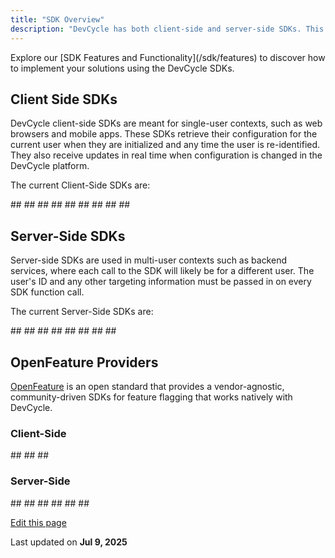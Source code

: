 ```yaml
---
title: "SDK Overview"
description: "DevCycle has both client-side and server-side SDKs. This page describes the differences between these SDK types. Implementation and usage change depending on which type of SDK is being used."
---
```


<Check>
  Explore our [SDK Features and Functionality](/sdk/features) to discover how to implement your solutions using the DevCycle SDKs.
</Check>

## Client Side SDKs[​](#client-side-sdks "Direct link to Client Side SDKs")

DevCycle client-side SDKs are meant for single-user contexts, such as web browsers and mobile apps. These SDKs retrieve their configuration for the current user when they are initialized and any time the user is re-identified. They also receive updates in real time when configuration is changed in the DevCycle platform.

The current Client-Side SDKs are:

<CardGroup>
  <Card title="JavaScript SDK" href="/sdk/client-side-sdks/javascript">
    ##
  </Card>
</CardGroup>

<CardGroup>
  <Card title="React SDK" href="/sdk/client-side-sdks/react">
    ##
  </Card>
</CardGroup>

<CardGroup>
  <Card title="Next.js SDK" href="/sdk/client-side-sdks/nextjs">
    ##
  </Card>
</CardGroup>

<CardGroup>
  <Card title="Angular SDK" href="/sdk/client-side-sdks/angular">
    ##
  </Card>
</CardGroup>

<CardGroup>
  <Card title="iOS SDK" href="/sdk/client-side-sdks/ios">
    ##
  </Card>
</CardGroup>

<CardGroup>
  <Card title="Android SDK" href="/sdk/client-side-sdks/android">
    ##
  </Card>
</CardGroup>

<CardGroup>
  <Card title="React Native SDK" href="/sdk/client-side-sdks/react-native">
    ##
  </Card>
</CardGroup>

<CardGroup>
  <Card title="Flutter SDK" href="/sdk/client-side-sdks/flutter">
    ##
  </Card>
</CardGroup>

<CardGroup>
  <Card title="Roku SDK" href="/sdk/client-side-sdks/roku">
    ##
  </Card>
</CardGroup>

## Server-Side SDKs[​](#server-side-sdks "Direct link to Server-Side SDKs")

Server-side SDKs are used in multi-user contexts such as backend services, where each call to the SDK will likely be for a different user. The user's ID and any other targeting information must be passed in on every SDK function call.

The current Server-Side SDKs are:

<CardGroup>
  <Card title="NodeJS SDK" href="/sdk/server-side-sdks/node">
    ##
  </Card>
</CardGroup>

<CardGroup>
  <Card title="NestJS SDK" href="/sdk/server-side-sdks/nestjs">
    ##
  </Card>
</CardGroup>

<CardGroup>
  <Card title="Go SDK" href="/sdk/server-side-sdks/go">
    ##
  </Card>
</CardGroup>

<CardGroup>
  <Card title="PHP SDK" href="/sdk/server-side-sdks/php">
    ##
  </Card>
</CardGroup>

<CardGroup>
  <Card title="Python SDK" href="/sdk/server-side-sdks/python">
    ##
  </Card>
</CardGroup>

<CardGroup>
  <Card title="Ruby SDK" href="/sdk/server-side-sdks/ruby">
    ##
  </Card>
</CardGroup>

<CardGroup>
  <Card title="Java SDK" href="/sdk/server-side-sdks/java">
    ##
  </Card>
</CardGroup>

<CardGroup>
  <Card title=".NET SDK" href="/sdk/server-side-sdks/dotnet">
    ##
  </Card>
</CardGroup>

## OpenFeature Providers[​](#openfeature-providers "Direct link to OpenFeature Providers")

[OpenFeature](https://openfeature.dev/) is an open standard that provides a vendor-agnostic, community-driven SDKs for feature flagging that works natively with DevCycle.

### Client-Side[​](#client-side "Direct link to Client-Side")

<CardGroup>
  <Card title="JavaScript" href="/sdk/client-side-sdks/javascript/javascript-openfeature">
    ##
  </Card>
</CardGroup>

<CardGroup>
  <Card title="React" href="/sdk/client-side-sdks/react/react-openfeature">
    ##
  </Card>
</CardGroup>

<CardGroup>
  <Card title="Angular" href="/sdk/client-side-sdks/angular">
    ##
  </Card>
</CardGroup>

### Server-Side[​](#server-side "Direct link to Server-Side")

<CardGroup>
  <Card title="NodeJS" href="/sdk/server-side-sdks/node/node-openfeature">
    ##
  </Card>
</CardGroup>

<CardGroup>
  <Card title="Go" href="/sdk/server-side-sdks/go/go-openfeature">
    ##
  </Card>
</CardGroup>

<CardGroup>
  <Card title="Java" href="/sdk/server-side-sdks/java/java-openfeature">
    ##
  </Card>
</CardGroup>

<CardGroup>
  <Card title=".NET / C#" href="/sdk/server-side-sdks/dotnet/dotnet-openfeature">
    ##
  </Card>
</CardGroup>

<CardGroup>
  <Card title="Python" href="/sdk/server-side-sdks/python/python-openfeature">
    ##
  </Card>
</CardGroup>

<CardGroup>
  <Card title="PHP" href="/sdk/server-side-sdks/php/php-openfeature">
    ##
  </Card>
</CardGroup>

[Edit this page](https://github.com/devcyclehq/devcycle-docs/edit/main/docs/sdk/index.mdx)

Last updated on **Jul 9, 2025**
